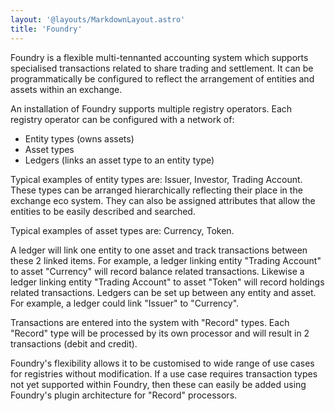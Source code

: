 ```yaml
---
layout: '@layouts/MarkdownLayout.astro'
title: 'Foundry'
---
```


Foundry is a flexible multi-tennanted accounting system which supports specialised transactions related to share trading and settlement.  It can be programmatically be configured to reflect the arrangement of entities and assets within an exchange.

An installation of Foundry supports multiple registry operators.  Each registry operator can be configured with a network of:
* Entity types (owns assets)
* Asset types
* Ledgers (links an asset type to an entity type)

Typical examples of entity types are: Issuer, Investor, Trading Account. These types can be arranged hierarchically reflecting their place in the exchange eco system.  They can also be assigned attributes that allow the entities to be easily described and searched.

Typical examples of asset types are: Currency, Token.

A ledger will link one entity to one asset and track transactions between these 2 linked items.  For example, a ledger linking entity "Trading Account" to asset "Currency" will record balance related transactions.  Likewise a ledger linking entity "Trading Account" to asset "Token" will record holdings related transactions.  Ledgers can be set up between any entity and asset.  For example, a ledger could link "Issuer" to "Currency".

Transactions are entered into the system with "Record" types.  Each "Record" type will be processed by its own processor and will result in 2 transactions (debit and credit).

Foundry's flexibility allows it to be customised to wide range of use cases for registries without modification.  If a use case requires transaction types not yet supported within Foundry, then these can easily be added using Foundry's plugin architecture for "Record" processors.
